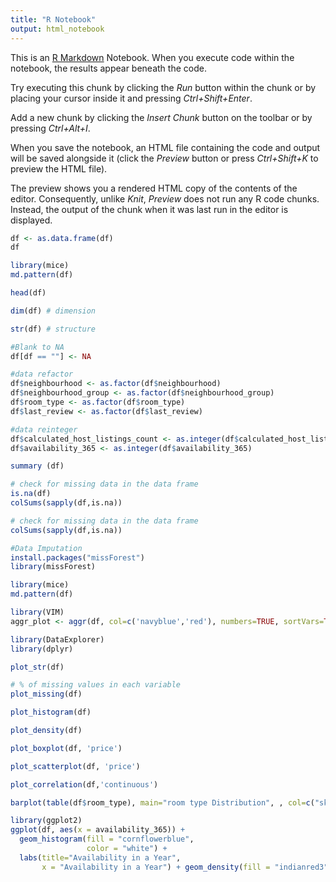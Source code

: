 ---
title: "R Notebook"
output: html_notebook
---

This is an [R Markdown](http://rmarkdown.rstudio.com) Notebook. When you execute code within the notebook, the results appear beneath the code. 

Try executing this chunk by clicking the *Run* button within the chunk or by placing your cursor inside it and pressing *Ctrl+Shift+Enter*. 

Add a new chunk by clicking the *Insert Chunk* button on the toolbar or by pressing *Ctrl+Alt+I*.

When you save the notebook, an HTML file containing the code and output will be saved alongside it (click the *Preview* button or press *Ctrl+Shift+K* to preview the HTML file).

The preview shows you a rendered HTML copy of the contents of the editor. Consequently, unlike *Knit*, *Preview* does not run any R code chunks. Instead, the output of the chunk when it was last run in the editor is displayed.

```{r}
df <- as.data.frame(df)
df
```
```{r}
library(mice)
md.pattern(df)
```


```{r}
head(df)
```

```{r}
dim(df) # dimension
```

```{r}
str(df) # structure
```

```{r}
#Blank to NA
df[df == ""] <- NA
```


```{r}
#data refactor
df$neighbourhood <- as.factor(df$neighbourhood)
df$neighbourhood_group <- as.factor(df$neighbourhood_group)
df$room_type <- as.factor(df$room_type)
df$last_review <- as.factor(df$last_review)
```

```{r}
#data reinteger
df$calculated_host_listings_count <- as.integer(df$calculated_host_listings_count)
df$availability_365 <- as.integer(df$availability_365)
```

```{r}
summary (df)
```

```{r}
# check for missing data in the data frame
is.na(df)
colSums(sapply(df,is.na))
```

```{r}
# check for missing data in the data frame
colSums(sapply(df,is.na))
```

```{r}
#Data Imputation
install.packages("missForest")
library(missForest)
```

```{r}
library(mice)
md.pattern(df)
```
```{r}
library(VIM)
aggr_plot <- aggr(df, col=c('navyblue','red'), numbers=TRUE, sortVars=TRUE, labels=names(df), cex.axis=.7, gap=3, ylab=c("Histogram of missing data","Pattern"))
```


```{r}
library(DataExplorer)
library(dplyr)
```

```{r}
plot_str(df)
```


```{r}
# % of missing values in each variable
plot_missing(df) 
```

```{r}
plot_histogram(df)
```

```{r}
plot_density(df)
```

```{r}
plot_boxplot(df, 'price')
```
```{r}
plot_scatterplot(df, 'price')
```

```{r}
plot_correlation(df,'continuous')
```

```{r}
barplot(table(df$room_type), main="room type Distribution", , col=c("skyblue","red", "lightgreen"))
```

```{r}
library(ggplot2)
ggplot(df, aes(x = availability_365)) +
  geom_histogram(fill = "cornflowerblue", 
                 color = "white") + 
  labs(title="Availability in a Year",
       x = "Availability in a Year") + geom_density(fill = "indianred3")
```

